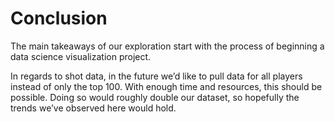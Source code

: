 # Conclusion

The main takeaways of our exploration start with the process of beginning a data science visualization project.

In regards to shot data, in the future we'd like to pull data for all players instead of only the top 100. With enough time and resources, this should be possible. Doing so would roughly double our dataset, so hopefully the trends we've observed here would hold.

